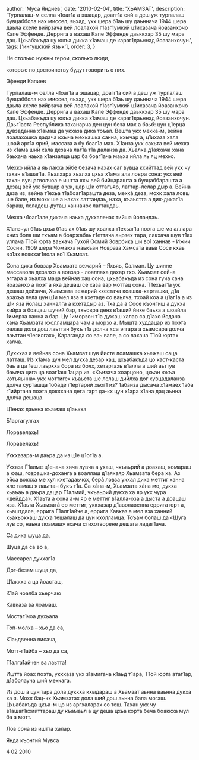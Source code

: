 
  author: 'Муса Яндиев',
  date: '2010-02-04',
  title: 'ХЬАМЗАТ',
  description:
    'Турпалаш-м селла ч1оаг1а а эшацар, доагг1а сий а деш уж турпалаш бувцаббола нах миссел, яьхад, укх шера б1аь шу даьннача 1944 шера даьла кхеле вийрзача вей лоалахой г1азг1умкий ц1ихазача йоазанхочо Капе Эффенде. Деррига а вахаш Капе Эффенде даьккхар 35 шу мара дац. Цхьабакъда цу юкъа дикка х1амаш де караг1даьннад йоазанхочун.',
  tags: ['ингушский язык'],
  order: 3,
}


Не столько нужны герои, сколько люди,

которые по достоинству будут говорить о них.

Эфенди Капиев

Турпалаш-м селла ч1оаг1а а эшацар, доагг1а сий а деш уж турпалаш бувцаббола нах миссел, яьхад, укх шера б1аь шу даьннача 1944 шера даьла кхеле вийрзача вей лоалахой г1азг1умкий ц1ихазача йоазанхочо Капе Эффенде. Деррига а вахаш Капе Эффенде даьккхар 35 шу мара дац. Цхьабакъда цу юкъа дикка х1амаш де караг1даьннад йоазанхочун. Даьг1аста Республика таханарча ден цун беза мах а баьб: цун ц1ерца дувзаданна х1амаш да укхаза дика тоъал. Вешта укх мехка-м, вейна лоалахошка дадача кхыча мехкашка санна, кхычар а, ц1ихаза хала шоай арг1а ярий, массаза а бу боаг1а мах. Х1анза укх сахьта вей мехка из х1ама ший хала дезача лаг1а т1а даланза да. Хьалха д1аяхача хана баьхача наьха х1анзалца цар ба боаг1ача маьха ийла яь яц мехко.

Мехко ийла а яь лакха эйбе безача нахах саг вувца кхийттад вей укх чу тахан в1ашаг1а. Хьалхара хьалха цхьа х1ама ала ловра сона: укх вей тахан вувцагволчоа е иштта кхы вей бийцарашта а бувцаббарашта а дезац вей уж бувцар а уж, цар ц1и оттагъяр, латтар-лелар дыр а. Вейна деза из, вейна т1ехьа т1абоаг1арашта деза, мехкà деза, мохк хала ловш ше бале, из мохк ше а нахах латтандаь, наха, къаьстта а дик-дикаг1а бараш, леладеш-дуташ ханначох латтандаь.

Мехка ч1оаг1але дикача наьха дукхаленах тийша йоландаь.

Х1анзчул б1аь цхьа б1аь ах б1аь шу хьалха т1ехьаг1а поэта ше ма аллара «низ бола ши ткъам а боаржабаь г1еттача аьрзех тара, лакхача шув т1а» уллача Т1ой юрта ваьхача Гухой Осмий Зоврбика ши во1 ханнав - Ижии Сосии. 1909 шера Чомакха наькъан Новраза Хамсата ваьв Сосе кхаь во1ах воккхаг1вола во1 Хьамзат.

Сона дика бовзар Хьамзата вежарий – Яхьяь, Салман. Цу шинне массавола дезалхо а вовзар - лоаллаха дахар тхо. Хьамзат сейна эггара а хьалха маца вейнав хац сона, цхьабакъда из сона гуча хана йоазанхо а поэт а яха дешаш се хаза вар моттац сона. Т1ехьаг1а уж дешаш дейзача, Хьамзата вежарий кхестача коашка-карташка, д1а арахьа лела цун ц1и мел яза я кхетаде со ваьлча, тхоай коа а ц1аг1а а из ц1и яза йолаш ханналга а кхетадыр аз. Тха да а Сосе къонгиш а дукха хийра а боацаш шучий бар, тхьовра денз в1аший йихе баьха а шоайла 1имерза ханна а бар. Цу 1иморзон т1а дужаш халар са д1ахо йодача хана Хьамзата кхолламцара чам а морзо а. Мышта худдацар из поэта оалаш дола дош лаьттан букъ т1а долча «са эггара а хьамсара долча лаьттан ч1егилгах», Караганда со ваь вале, а со вахача Т1ой юртах халча.

Дуккхаз а вейнав сона Хьамзат шув йисте лоамашка хьежаш саца латташ. Из х1ама цун мел дукха дезар хац, цхьабакъда цо каст-каста баь а ца 1еш лаьрхха бора из болх, хетаргахь в1алла а ший аьттув баьлча цига ца воаг1аш 1ацар из. «Къизача хоарцоно, цхьан юкъа котъяьнна» укх моттигех къаьста ше лелаш дийлха дог хувцадаланза долча сурташца 1обаде г1ертарий хьог1 из? 1абанза дысача х1амаех 1аба г1ийртача поэта доккхача дега гарт да-кх цун х1ара х1ана дац аьнна долча дешаца.

Ц1енах даьнна къамаш ц1аькха

Б1аргагулгах

Лоравелахь!

Лоравелахь!

Уккхазара-м даьра да из ц1е ц1ог1а а.

Укхаза Г1алме ц1енача хича лувча а ухаш, чкъаьрий а доахаш, комараш а юаш, говрашка-доханга а воаллаш д1аяхаяр Хьамзата бера ха. Аз эйса воккха ме хул кхетадаьчох, берà ловза укхал дика меттиг ханна яле тамаш я лаьттан букъ т1а. Са хàна-м, Хьамзата хàна мо, дукха хьаъаь а даьра дацар Г1алмий, чкъаьрий дукха ха яр укх чура «дейдда». Х1аьта а сона а-м яр е меттиг в1алла-оза а дыста а доацаш яза. Х1аьта Хьамзатà ер меттиг, уккхазар д1аволавенна еррига юрт а, хьаштдале, еррига Г1алг1айче а, еррига Кавказ а мел яза ханний хьахьокхаш дукха тешалаш да цун кхолламца. Тоъам болаш да «Шуга лув со, наьна лоамаш» яхача стихотворене дешага ладег1ача.

Са дика шуца да,

Шуца да са во а,

Массарел дукхаг1а

Дог-безам шуца да,

Ц1аккха а ца йоасташ,

К1ай чоалба хьерчаю

Кавказа ва лоамаш.

Мостаг1чоа духьала

Топ-молха – хьо да са,

К1аьдвенна висача,

Мотт-г1айба – хьо да са,

Г1алга1айчен ва лаьтта!

Иштта йоах поэта, уккхаза укх з1амигача к1аьд т1ара, Т1ой юрта атаг1ар, д1аболауча ший мехкага.

Из дош а цун тара дола дуккха кхыдараш а Хьамзат аьнна ваьнна дукха ха я. Мохк бац-кх Хьамзатах дола ший дош аьнна бала могаш. Цхьабакъда цкъа-м цо из аргхаларах со теш. Тахан укх чу в1ашаг1кхийттараш ду къамаьл а цу деша цхьа корта беча боаккха мул ба а мотт.

Лов сона из иштта халар.

Янда къонгий Мувса

4 02 2010
